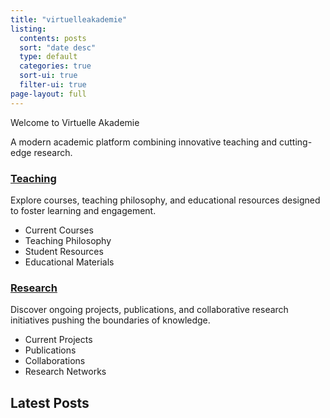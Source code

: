 ```yaml
---
title: "virtuelleakademie"
listing:
  contents: posts
  sort: "date desc"
  type: default
  categories: true
  sort-ui: true
  filter-ui: true
page-layout: full
---
```


::: {.welcome-headline .gradient-text}
Welcome to Virtuelle Akademie
:::

A modern academic platform combining innovative teaching and cutting-edge research.

::: {.content-grid}

::: {.feature-card}
### [Teaching](teaching/)

Explore courses, teaching philosophy, and educational resources designed to foster learning and engagement.

- Current Courses
- Teaching Philosophy  
- Student Resources
- Educational Materials
:::

::: {.feature-card}
### [Research](research/)

Discover ongoing projects, publications, and collaborative research initiatives pushing the boundaries of knowledge.

- Current Projects
- Publications
- Collaborations
- Research Networks
:::

:::

## Latest Posts


